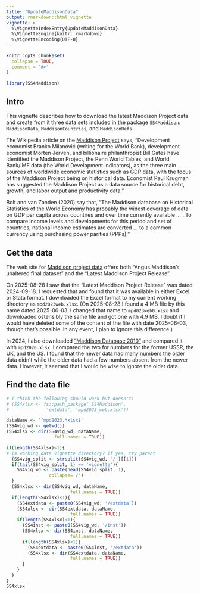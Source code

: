 ```yaml
---
title: "UpdateMaddisonData"
output: rmarkdown::html_vignette
vignette: >
  %\VignetteIndexEntry{UpdateMaddisonData}
  %\VignetteEngine{knitr::rmarkdown}
  %\VignetteEncoding{UTF-8}
---
```


```r
knitr::opts_chunk$set(
  collapse = TRUE,
  comment = "#>"
)
```

```r
library(SS4Maddison)
```

## Intro 

This vignette describes how to download the latest Maddison Project data and create from it three data sets included in the package `SS4Maddison`: `MaddisonData`, `MaddisonCountries`, and `MaddisonRefs`. 

The Wikipedia article on the [Maddison Project](https://en.wikipedia.org/wiki/Maddison_Project) says, "Development economist Branko Milanović (writing for the World Bank), development economist Morten Jerven, and billionaire philanthropist Bill Gates have identified the Maddison Project, the Penn World Tables, and World Bank/IMF data (the World Development Indicators), as the three main sources of worldwide economic statistics such as GDP data, with the focus of the Maddison Project being on historical data. Economist Paul Krugman has suggested the Maddison Project as a data source for historical debt, growth, and labor output and productivity data."  

Bolt and van Zanden (2020) say that, "The Maddison database on Historical Statistics of the World Economy has probably the widest coverage of data on GDP per capita across countries and over time currently available ... . To compare income levels and developments for this period and set of countries, national income estimates are converted ... to a common currency using purchasing power parities (PPPs)." 

## Get the data

The web site for [Maddison project data](https://www.rug.nl/ggdc/historicaldevelopment/maddison/) offers both "Angus Maddison's unaltered final dataset" and the "Latest Maddison Project Release".

On 2025-08-28 I saw that the "Latest Maddison Project Release" was dated 2024-09-18. I requested that and found that it was available in either Excel or Stata format. I downloaded the Excel format to my current working directory as `mpd2023web.xlsx`. (On 2025-08-28 I found a 4 MB file by this name dated 2025-06-03. I changed that name to `mpd023web0.xlsx` and downloaded ostensibly the same file and got one with 4.9 MB. I doubt if I would have deleted some of the content of the file with date 2025-06-03, though that's possible. In any event, I plan to ignore this difference.) 

In 2024, I also downloaded ["Maddison Database 2010"](https://www.rug.nl/ggdc/historicaldevelopment/maddison/releases/maddison-database-2010) and compared it with `mpd2020.xlsx`. I compared the two for numbers for the former USSR, the UK, and the US. I found that the newer data had many numbers the older data didn't while the older data had a few numbers absent from the newer data. However, it seemed that I would be wise to ignore the older data. 

## Find the data file

```r
# I think the following should work but doesn't:
# (SS4xlsx <- fs::path_package('SS4Maddison', 
#              'extdata', 'mpd2023_web.xlsx'))

dataName <- '^mpd2023.*xlsx$'
(SS4vig_wd <- getwd())
(SS4xlsx <- dir(SS4vig_wd, dataName, 
                  full.names = TRUE))
```

```r
if(length(SS4xlsx)<1){
# Is working data vignette directory? If yes, try parent  
  (SS4vig_split <- strsplit(SS4vig_wd, '/')[[1]])
  if(tail(SS4vig_split, 1) == 'vignette'){
    SS4vig_wd <- paste(head(SS4vig_split, 1), 
                collapse='/') 
  }
  (SS4xlsx <- dir(SS4vig_wd, dataName, 
                        full.names = TRUE))
  if(length(SS4xlsx)<1){
    (SS4extdata <- paste0(SS4vig_wd, '/extdata'))
    (SS4xlsx <- dir(SS4extdata, dataName, 
                        full.names = TRUE))
    if(length(SS4xlsx)<1){
      (SS4inst <- paste0(SS4vig_wd, '/inst'))
      (SS4xlsx <- dir(SS4inst, dataName, 
                        full.names = TRUE))
      if(length(SS4xlsx)<1){
        (SS4extdata <- paste0(SS4inst, '/extdata'))
        (SS4xlsx <- dir(SS4extdata, dataName, 
                        full.names = TRUE))
      }
    }        
  }
}
SS4xlsx
```

